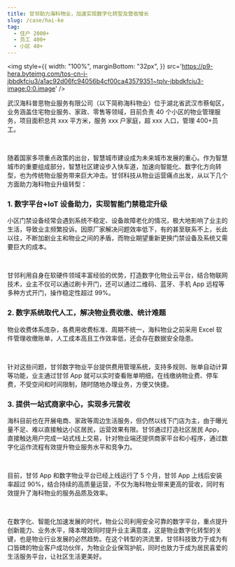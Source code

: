 ```yaml
---
title: 甘邻助力海科物业，加速实现数字化转型及营收增长
slug: /case/hai-ke
tag:
  - 住户 2000+
  - 员工 400+
  - 小区 40+
---
```


<img
  style={{
    width: "100%",
    marginBottom: "32px",
  }}
  src='https://p9-hera.byteimg.com/tos-cn-i-jbbdkfciu3/a1ac92d06fc94056b4cf00ca43579351~tplv-jbbdkfciu3-image:0:0.image'
/>

武汉海科普思物业服务有限公司（以下简称海科物业）位于湖北省武汉市蔡甸区，业务涵盖住宅物业服务、家政、零售等领域，目前负责 40 个小区的物业管理服务，项目面积总共 xxx 平方米，服务 xxx 户家庭，超 xxx 人口，管理 400+员工。

<br />

随着国家多项重点政策的出台，智慧城市建设成为未来城市发展的重心。作为智慧城市的重要组成部分，智慧社区建设步入快车道，加速向智能化、数字化方向转型，也为传统物业服务带来巨大冲击。甘邻科技从物业运营痛点出发，从以下几个方面助力海科物业升级转型：

### 1. 数字平台+IoT 设备助力，实现智能门禁稳定升级

小区门禁设备经常会遇到系统不稳定、设备故障老化的情况，极大地影响了业主的生活，导致业主频繁投诉。因原厂家解决问题效率低下，有的甚至联系不上，长此以往，不断加剧业主和物业之间的矛盾，而物业期望重新更换门禁设备及系统又需要巨大的成本。

<br />

甘邻利用自身在软硬件领域丰富经验的优势，打造数字化物业云平台，结合物联网技术，业主不仅可以通过刷卡开门，还可以通过二维码、蓝牙、手机
App 远程等多种方式开门，操作稳定性超过 99%。

### 2. 数字系统取代人工，解决物业费收缴、统计难题

物业收费体系庞杂，各费用收费标准、周期不统一，海科物业之前采用 Excel 软件管理收缴账单，人工成本高且工作效率低，还会存在数据安全隐患。

<br />

针对这些问题，甘邻数字物业平台提供费用管理系统，支持多规则、账单自动计算等功能，业主通过甘邻
App 就可以实时查看账单明细，在线缴纳物业费、停车费，不受空间和时间限制，随时随地办理业务，方便又快捷。

### 3. 提供一站式商家中心，实现多元营收

海科目前也在开展电商、家政等周边生活服务，但仍然以线下门店为主，由于曝光量不足、难以直接触达小区居民，运营效果有限。甘邻通过打造社区居民 App，直接触达用户完成一站式线上交易，针对物业端还提供商家平台和小程序，通过数字化运作流程有效提升物业服务水平和竞争力。

<br />

目前，甘邻 App 和数字物业平台已经上线运行了 5 个月，甘邻 App 上线后安装率超过 90%，结合持续的高质量运营，不仅为海科物业带来更高的营收，同时有效提升了海科物业的服务品质及效率。

<br />

在数字化、智能化加速发展的时代，物业公司利用安全可靠的数字平台，重点提升创新能力、业务水平，降本增效同时提升业主满意度，这是物业数字化转型的关键，也是物业行业发展的必然趋势。在这个转型的洪流里，甘邻科技致力于成为有口皆碑的物业客户成功伙伴，为物业企业保驾护航，同时也致力于成为居民喜爱的生活服务平台，让社区生活更美好。
